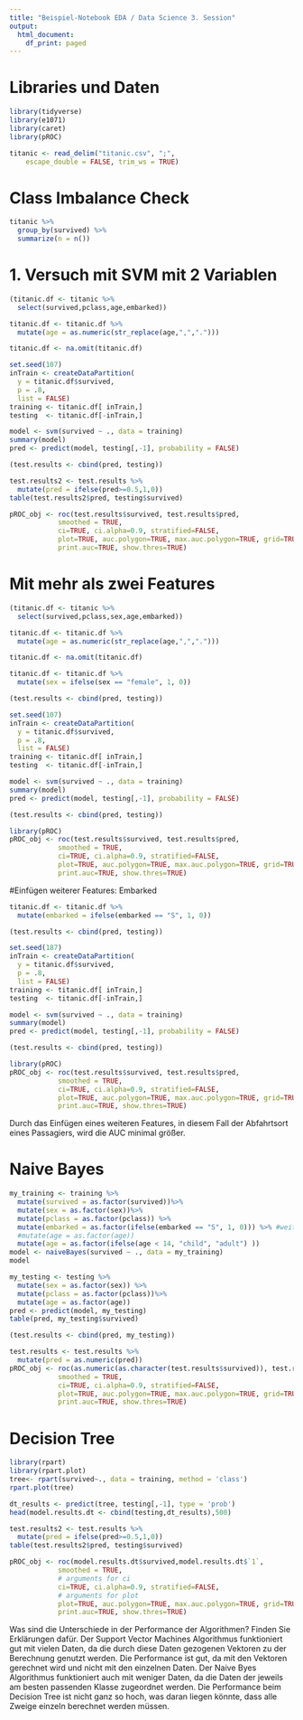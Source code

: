---
title: "Beispiel-Notebook EDA / Data Science 3. Session"
output:
  html_document:
    df_print: paged
---

# Libraries und Daten
```{r}
library(tidyverse)
library(e1071)
library(caret)
library(pROC)
```

```{r}
titanic <- read_delim("titanic.csv", ";", 
    escape_double = FALSE, trim_ws = TRUE)
```

# Class Imbalance Check

```{r}
titanic %>%
  group_by(survived) %>%
  summarize(n = n())
```
# 1. Versuch mit SVM mit 2 Variablen

```{r}
(titanic.df <- titanic %>%
  select(survived,pclass,age,embarked))
```

```{r}
titanic.df <- titanic.df %>%
  mutate(age = as.numeric(str_replace(age,",",".")))
```

```{r}
titanic.df <- na.omit(titanic.df)
```

```{r}
set.seed(107)
inTrain <- createDataPartition(
  y = titanic.df$survived,
  p = .8,
  list = FALSE)
training <- titanic.df[ inTrain,]
testing  <- titanic.df[-inTrain,]
```

```{r}
model <- svm(survived ~ ., data = training)
summary(model)
pred <- predict(model, testing[,-1], probability = FALSE)
```

```{r}
(test.results <- cbind(pred, testing))
```

```{r}
test.results2 <- test.results %>%
  mutate(pred = ifelse(pred>=0.5,1,0))
table(test.results2$pred, testing$survived)
```


```{r}
pROC_obj <- roc(test.results$survived, test.results$pred,
            smoothed = TRUE,
            ci=TRUE, ci.alpha=0.9, stratified=FALSE,
            plot=TRUE, auc.polygon=TRUE, max.auc.polygon=TRUE, grid=TRUE,
            print.auc=TRUE, show.thres=TRUE)

```

# Mit mehr als zwei Features

```{r}
(titanic.df <- titanic %>%
  select(survived,pclass,sex,age,embarked))
```

```{r}
titanic.df <- titanic.df %>%
  mutate(age = as.numeric(str_replace(age,",",".")))
```

```{r}
titanic.df <- na.omit(titanic.df)
```

```{r}
titanic.df <- titanic.df %>%
  mutate(sex = ifelse(sex == "female", 1, 0))
```
```{r}
(test.results <- cbind(pred, testing))
```

```{r}
set.seed(107)
inTrain <- createDataPartition(
  y = titanic.df$survived,
  p = .8,
  list = FALSE)
training <- titanic.df[ inTrain,]
testing  <- titanic.df[-inTrain,]
```

```{r}
model <- svm(survived ~ ., data = training)
summary(model)
pred <- predict(model, testing[,-1], probability = FALSE)
```

```{r}
(test.results <- cbind(pred, testing))
```


```{r}
library(pROC)
pROC_obj <- roc(test.results$survived, test.results$pred,
            smoothed = TRUE,
            ci=TRUE, ci.alpha=0.9, stratified=FALSE,
            plot=TRUE, auc.polygon=TRUE, max.auc.polygon=TRUE, grid=TRUE,
            print.auc=TRUE, show.thres=TRUE)
```

#Einfügen weiterer Features: Embarked
```{r}
titanic.df <- titanic.df %>%
  mutate(embarked = ifelse(embarked == "S", 1, 0))
```
```{r}
(test.results <- cbind(pred, testing))
```
```{r}
set.seed(187)
inTrain <- createDataPartition(
  y = titanic.df$survived,
  p = .8,
  list = FALSE)
training <- titanic.df[ inTrain,]
testing  <- titanic.df[-inTrain,]
```
```{r}
model <- svm(survived ~ ., data = training)
summary(model)
pred <- predict(model, testing[,-1], probability = FALSE)
```
```{r}
(test.results <- cbind(pred, testing))
```
```{r}
library(pROC)
pROC_obj <- roc(test.results$survived, test.results$pred,
            smoothed = TRUE,
            ci=TRUE, ci.alpha=0.9, stratified=FALSE,
            plot=TRUE, auc.polygon=TRUE, max.auc.polygon=TRUE, grid=TRUE,
            print.auc=TRUE, show.thres=TRUE)
```
Durch das Einfügen eines weiteren Features, in diesem Fall der Abfahrtsort eines Passagiers, wird die AUC minimal größer.



# Naive Bayes

```{r}
my_training <- training %>%
  mutate(survived = as.factor(survived))%>%
  mutate(sex = as.factor(sex))%>%
  mutate(pclass = as.factor(pclass)) %>%
  mutate(embarked = as.factor(ifelse(embarked == "S", 1, 0))) %>% #weiteres Feature
  #mutate(age = as.factor(age))
  mutate(age = as.factor(ifelse(age < 14, "child", "adult") ))
model <- naiveBayes(survived ~ ., data = my_training)
model
```

```{r}
my_testing <- testing %>%
  mutate(sex = as.factor(sex)) %>%
  mutate(pclass = as.factor(pclass))%>%
  mutate(age = as.factor(age))
pred <- predict(model, my_testing)
table(pred, my_testing$survived)
```


```{r}
(test.results <- cbind(pred, my_testing))
```

```{r}
test.results <- test.results %>%
  mutate(pred = as.numeric(pred))
pROC_obj <- roc(as.numeric(as.character(test.results$survived)), test.results$pred,
            smoothed = TRUE,
            ci=TRUE, ci.alpha=0.9, stratified=FALSE,
            plot=TRUE, auc.polygon=TRUE, max.auc.polygon=TRUE, grid=TRUE,
            print.auc=TRUE, show.thres=TRUE)

```







# Decision Tree

```{r}
library(rpart)
library(rpart.plot)
tree<- rpart(survived~., data = training, method = 'class')
rpart.plot(tree)
```
```{r}
dt_results <- predict(tree, testing[,-1], type = 'prob')
head(model.results.dt <- cbind(testing,dt_results),500)
```
```{r}
test.results2 <- test.results %>%
  mutate(pred = ifelse(pred>=0.5,1,0))
table(test.results2$pred, testing$survived)
```


```{r}
pROC_obj <- roc(model.results.dt$survived,model.results.dt$`1`,
            smoothed = TRUE,
            # arguments for ci
            ci=TRUE, ci.alpha=0.9, stratified=FALSE,
            # arguments for plot
            plot=TRUE, auc.polygon=TRUE, max.auc.polygon=TRUE, grid=TRUE,
            print.auc=TRUE, show.thres=TRUE)
```

Was sind die Unterschiede in der Performance der Algorithmen? Finden Sie Erklärungen dafür.
Der Support Vector Machines Algorithmus funktioniert gut mit vielen Daten, da die durch diese Daten gezogenen Vektoren zu der Berechnung genutzt werden. Die Performance ist gut, da mit den Vektoren gerechnet wird und nicht mit den einzelnen Daten.
Der Naive Byes Algorithmus funktioniert auch mit weniger Daten, da die Daten der jeweils am besten passenden Klasse zugeordnet werden.
Die Performance beim Decision Tree ist nicht ganz so hoch, was daran liegen könnte, dass alle Zweige einzeln berechnet werden müssen.